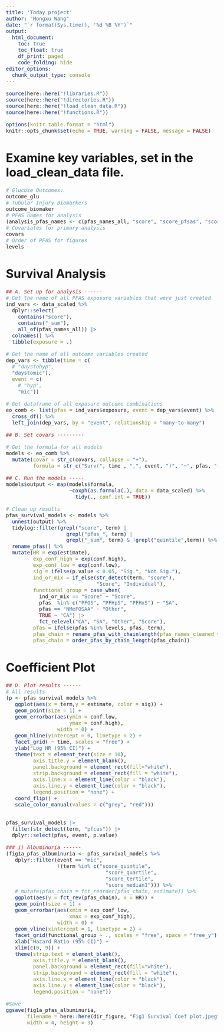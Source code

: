 ```yaml
---
title: 'Today project'
author: "Hongxu Wang"
date: "`r format(Sys.time(), '%d %B %Y')`"
output:
  html_document:
    toc: true
    toc_float: true
    df_print: paged
    code_folding: hide
editor_options: 
  chunk_output_type: console
---
```

<style type="text/css">
body{
font-size: 12pt;
}
</style>

```r
source(here::here("!libraries.R"))
source(here::here("!directories.R"))
source(here::here("!load_clean_data.R"))
source(here::here("!functions.R"))

options(knitr.table.format = "html")
knitr::opts_chunk$set(echo = TRUE, warning = FALSE, message = FALSE)
```

# Examine key variables, set in the load_clean_data file.
```r
# Glucose Outcomes: 
outcome_glu
# Tubular Injury Biomarkers 
outcome_biomaker 
# PFAS names for analysis
(analysis_pfas_names <- c(pfas_names_all, "score", "score_pfsas", "score_pfcas")) 
# Covariates for primary analysis
covars
# Order of PFAS for figures
levels
```

# Survival Analysis
```r
## A. Set up for analysis ------
# Get the name of all PFAS exposure variables that were just created 
ind_vars <- data_scaled %>% 
  dplyr::select(
    contains("score"), 
    contains("_sum"),
    all_of(pfas_names_all)) |> 
  colnames() %>%  
  tibble(exposure = .)

# Get the name of all outcome variables created 
dep_vars <- tibble(time = c(
  # "daystohyp", 
  "daystomic"),
  event = c(
    # "hyp",
    "mic"))

# Get dataframe of all exposure outcome combinations
eo_comb <- list(pfas = ind_vars$exposure, event = dep_vars$event) %>%
  cross_df() %>% 
  left_join(dep_vars, by = "event", relationship = "many-to-many")

## B. Set covars ---------

# Get the formula for all models
models <- eo_comb %>%
  mutate(covar = str_c(covars, collapse = "+"),
         formula = str_c("Surv(", time , ",", event, ")", "~", pfas, "+", covar))

## C. Run the models -----
models$output <- map(models$formula,
                     ~coxph(as.formula(.), data = data_scaled) %>%
                       tidy(., conf.int = TRUE))

# Clean up results
pfas_survival_models <- models %>%
  unnest(output) %>%
  tidylog::filter(grepl("score", term) | 
                    grepl("pfas_", term) | 
                    grepl("_sum", term) & !grepl("quintile",term)) %>%
  rename_pfas() %>%
  mutate(HR = exp(estimate),
         exp_conf_high = exp(conf.high),
         exp_conf_low = exp(conf.low),
         sig = ifelse(p.value < 0.05, "Sig.", "Not Sig."), 
         ind_or_mix = if_else(str_detect(term, "score"), 
                              "Score", "Individual"), 
         functional_group = case_when(
           ind_or_mix == "Score" ~ "Score", 
           pfas  %in% c("PFOS", "PFHpS", "PFHxS") ~ "SA", 
           pfas == "NMeFOSAA" ~ "Other", 
           TRUE ~ "CA") |> 
           fct_relevel("CA", "SA", "Other", "Score"), 
         pfas = ifelse(pfas %in% levels, pfas, term), 
         pfas_chain = rename_pfas_with_chainlength(pfas_names_cleaned = pfas), 
         pfas_chain = order_pfas_by_chain_length(pfas_chain))
```

# Coefficient Plot
```r
## D. Plot results ------
# All results
(p <- pfas_survival_models %>%
   ggplot(aes(x = term,y = estimate, color = sig)) +
   geom_point(size = 1) +
   geom_errorbar(aes(ymin = conf.low,
                     ymax = conf.high),
                 width = 0) +
   geom_hline(yintercept = 0, linetype = 2) +
   facet_grid( ~ time, scales = "free") +
   ylab("Log HR (95% CI)") +
   theme(text = element_text(size = 10),
         axis.title.y = element_blank(),
         panel.background = element_rect(fill="white"),
         strip.background = element_rect(fill = "white"),
         axis.line.x = element_line(color = "black"),
         axis.line.y = element_line(color = "black"),
         legend.position = "none") +
   coord_flip() +
   scale_color_manual(values = c("grey", "red")))


pfas_survival_models |> 
  filter(str_detect(term, "pfcas")) |> 
  dplyr::select(pfas, event, p.value)

### i) Albuminuria ------
(fig1a_pfas_albuminuria <- pfas_survival_models %>%
   dplyr::filter(event == "mic", 
                 !(term %in% c("score_quintile", 
                                 "score_quartile", 
                                 "score_tertile", 
                                 "score_median1"))) %>% 
   # mutate(pfas_chain = fct_reorder(pfas_chain, estimate)) %>%
   ggplot(aes(y = fct_rev(pfas_chain), x = HR)) +
   geom_point(size = 1) +
   geom_errorbar(aes(xmin = exp_conf_low,
                     xmax = exp_conf_high),
                 width = 0) +
   geom_vline(xintercept = 1, linetype = 2) +
   facet_grid(functional_group ~ ., scales = "free", space = "free_y") +
   xlab("Hazard Ratio (95% CI)") +
   xlim(c(0, 9)) +
   theme(strip.text = element_blank(),
         axis.title.y = element_blank(),
         panel.background = element_rect(fill="white"),
         strip.background = element_rect(fill = "white"),
         axis.line.x = element_line(color = "black"),
         axis.line.y = element_line(color = "black"),
         legend.position = "none"))

#Save
ggsave(fig1a_pfas_albuminuria,
       filename = here::here(dir_figure, "Fig1 Survival Coef plot.jpeg"),
       width = 4, height = 3)
```

